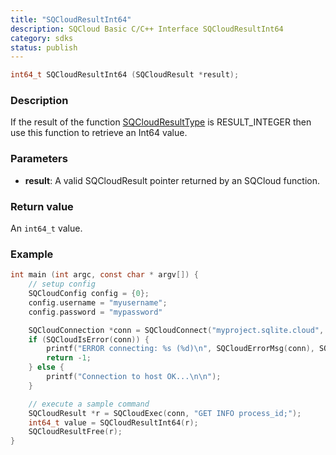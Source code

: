 ```yaml
---
title: "SQCloudResultInt64"
description: SQCloud Basic C/C++ Interface SQCloudResultInt64
category: sdks
status: publish
---
```


```c
int64_t SQCloudResultInt64 (SQCloudResult *result);
```

### Description
If the result of the function [SQCloudResultType](/docs/sqlite-cloud/sdks/c/sqcloudresulttype) is RESULT_INTEGER then use this function to retrieve an Int64 value.

### Parameters
* **result**: A valid SQCloudResult pointer returned by an SQCloud function.

### Return value
An `int64_t` value.

### Example
```c
int main (int argc, const char * argv[]) {
    // setup config
    SQCloudConfig config = {0};
    config.username = "myusername";
    config.password = "mypassword"

    SQCloudConnection *conn = SQCloudConnect("myproject.sqlite.cloud", SQCLOUD_DEFAULT_PORT, &config);
    if (SQCloudIsError(conn)) {
        printf("ERROR connecting: %s (%d)\n", SQCloudErrorMsg(conn), SQCloudErrorCode(conn));
        return -1;
    } else {
        printf("Connection to host OK...\n\n");
    }

    // execute a sample command
    SQCloudResult *r = SQCloudExec(conn, "GET INFO process_id;");
    int64_t value = SQCloudResultInt64(r);
    SQCloudResultFree(r);
}
```